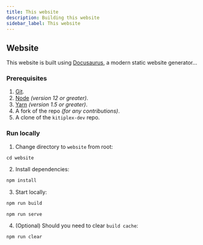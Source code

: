 ```yaml
---
title: This website
description: Building this website
sidebar_label: This website
---
```


## Website

This website is built using [Docusaurus](https://docusaurus.io/), a modern static website generator...

### Prerequisites

1.  [Git](https://git-scm.com/downloads).
1.  [Node](https://nodejs.org/en/download/) _(version 12 or greater)_.
1.  [Yarn](https://yarnpkg.com/lang/en/docs/install/) _(version 1.5 or greater)_.
1.  A fork of the repo _(for any contributions)_.
1.  A clone of the `kitiplex-dev` repo.

### Run locally

1. Change directory to ``website`` from root:

```
cd website
```
2. Install dependencies:

```bash npm2yarn
npm install
```

3. Start locally:

```bash npm2yarn
npm run build
```

```bash npm2yarn
npm run serve
```

4. (Optional) Should you need to clear ``build cache``:

```bash npm2yarn
npm run clear
```


